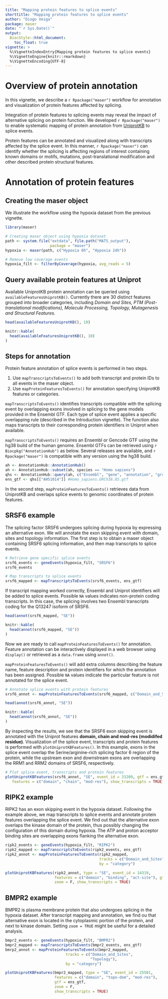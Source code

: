 ```yaml
---
title: "Mapping protein features to splice events"
shorttitle: "Mapping protein features to splice events"
author: "Diogo Veiga"
package: maser
date: "`r Sys.Date()`"
output:
  BiocStyle::html_document:
    toc_float: true  
vignette: >
  %\VignetteIndexEntry{Mapping protein features to splice events}
  %\VignetteEngine{knitr::rmarkdown}
  %\VignetteEncoding{UTF-8}
---
```


# Overview of protein annotation
In this vignette, we describe a `r Rpackage("maser")` workflow for annotation and visualization of protein features affected by splicing. 

Integration of protein features to splicing events may reveal the impact of alternative splicing on protein function. We developed `r Rpackage("maser")` to enable systematic mapping of protein annotation from [UniprotKB](http://www.uniprot.org/) to splice events.  

Protein features can be annotated and visualized along with transcripts affected by the splice event. In this manner, `r Rpackage("maser")` can identify whether the splicing is affecting regions of interest containing known domains or motifs, mutations, post-translational modification and other described protein structural features.

# Annotation of protein features

## Creating the maser object
We illustrate the workflow using the hypoxia dataset from the previous vignette.

```r
library(maser)

# Creating maser object using hypoxia dataset
path <- system.file("extdata", file.path("MATS_output"),
                    package = "maser")
hypoxia <- maser(path, c("Hypoxia 0h", "Hypoxia 24h"))

# Remove low coverage events
hypoxia_filt <- filterByCoverage(hypoxia, avg_reads = 5)

```
## Query available protein features at Uniprot
Available UniprotKB protein annotation can be queried using `availableFeaturesUniprotKB()`. Currently there are 30 distinct features grouped into broader categories, including *Domain and Sites, PTM (Post-translational modifications), Molecule Processing, Topology, Mutagenesis and Structural Features*.  

```r
head(availableFeaturesUniprotKB(), 10)
```

```r
knitr::kable(
  head(availableFeaturesUniprotKB(), 10)
)

```

## Steps for annotation
Protein feature annotation of splice events is performed in two steps.

1. Use `mapTranscriptsToEvents()` to add both transcript and protein IDs to all events in the maser object.
2. Use `mapProteinFeaturesToEvents()` for annotation specifying UniprotKB features or categories.

`mapTranscriptsToEvents()` identifies transcripts compatible with the splicing event by overlapping exons involved in splicing to the gene models provided in the Ensembl GTF. Each type of splice event applies a specific overlapping rule (described in the Introduction vignette). The function also maps transcripts to their corresponding protein identifiers in Uniprot when available.

`mapTranscriptsToEvents()` requires an Ensembl or Gencode GTF using the hg38 build of the human genome. Ensembl GTFs can be retrieved using `r Biocpkg("AnnotationHub")` as below. Several releases are available, and `r Rpackage("maser")` is compatible with any version using the hg38 build.

```r
ah <- AnnotationHub::AnnotationHub()
ah <- AnnotationHub::subset(ah, species == "Homo sapiens")
qhs <- AnnotationHub::query(ah, c("Ensembl", "gene", "annotation", "grch38"))
ens_gtf <- qhs[["AH51014"]] #Homo_sapiens.GRCh38.85.gtf
```

In the second step, `mapProteinFeaturesToEvents()` retrieves data from UniprotKB and overlaps splice events to genomic coordinates of protein features. 


## SRSF6 example

The splicing factor SRSF6 undergoes splicing during hypoxia by expressing an alternative exon. We will annotate the exon skipping event with domain, sites and topology information. The first step is to obtain a maser object containing SRSF6 splicing information, and then map transcripts to splice events.

```r
# Retrieve gene specific splice events
srsf6_events <- geneEvents(hypoxia_filt, "SRSF6")
srsf6_events

```

```r
# Map transcripts to splice events
srsf6_mapped <- mapTranscriptsToEvents(srsf6_events, ens_gtf)

```

If transcript mapping worked correctly, Ensembl and Uniprot identifiers will be added to splice events. Possible `NA` values indicates non-protein coding transcripts. In this case, the splicing involves two Ensembl transcripts coding for the Q13247 isoform of SRSF6. 

```r
head(annot(srsf6_mapped, "SE"))
```

```r
knitr::kable(
  head(annot(srsf6_mapped, "SE"))
)
```

Now we are ready to call `mapProteinFeaturesToEvents()` for annotation. Feature annotation can be interactively displayed in a web browser using `display()` or retrieved as a `data.frame` using `annot()`.  

`mapProteinFeaturesToEvents()` will add extra columns describing the feature name, feature description and protein identifiers for which the annotation has been assigned. Possible `NA` values indicate the particular feature is not annotated for the splice event.

```r
# Annotate splice events with protein features
srsf6_annot <- mapProteinFeaturesToEvents(srsf6_mapped, c("Domain_and_Sites", "Topology"), by="category")

```

```r
head(annot(srsf6_annot, "SE"))
```

```r
knitr::kable(
  head(annot(srsf6_annot, "SE"))
)

```

By inspecting the results, we see that the SRSF6 exon skipping event is annotated with the Uniprot features **domain, chain and mod-res (modidifed residue)**. Visualization of the splice event, transcripts and protein features is performed with `plotUniprotKBFeatures()`. In this example, exons in the splice event overlap the	Serine/arginine-rich splicing factor 6 region of the protein, while the upstream exon and downstream exons are overlapping the RRM1 and RRM2 domains of SRSF6, respectively. 

```r
# Plot splice event, transcripts and protein features
plotUniprotKBFeatures(srsf6_annot, "SE", event_id = 33209, gtf = ens_gtf, 
   features = c("domain", "chain", "mod-res"), show_transcripts = TRUE)

```

## RIPK2 example

RIPK2 has an exon skipping event in the hypoxia dataset. Following the example above, we map transcripts to splice events and annotate protein features overlapping the splice event. We find out that the alternative exon overlaps the kinase domain of the protein, thus possibly changing the configuration of this domain during hypoxia. The ATP and proton acceptor binding sites are overlapping exons flanking the alternative exon.  


```r

ripk2_events <- geneEvents(hypoxia_filt, "RIPK2")
ripk2_mapped <- mapTranscriptsToEvents(ripk2_events, ens_gtf)
ripk2_annot <- mapProteinFeaturesToEvents(ripk2_mapped, 
                                          tracks = c("Domain_and_Sites"), 
                                          by = "category")

```

```r
plotUniprotKBFeatures(ripk2_annot, type = "SE", event_id = 14319, 
                      features = c("domain", "binding", "act-site"), gtf = ens_gtf, 
                      zoom = F, show_transcripts = TRUE)

```

## BMPR2 example

BMPR2 is plasma membrane protein that also undergoes splicing in the hypoxia dataset. After transcript mapping and annotation, we find ou that alternative exon is located in the cytoplasmic portion of the protein, and next to kinase domain. Setting `zoom = TRUE` might be useful for a detailed analysis.

```r

bmpr2_events <- geneEvents(hypoxia_filt, "BMPR2")
bmpr2_mapped <- mapTranscriptsToEvents(bmpr2_events, ens_gtf)
bmrp2_annot <- mapProteinFeaturesToEvents(bmpr2_mapped, 
                           tracks = c("Domain_and_Sites",
                                      "Topology"), 
                           by = "category")

```

```r
plotUniprotKBFeatures(bmpr2_mapped, type = "SE", event_id = 25501, 
                      features = c("domain", "topo-dom", "mod-res"), 
                      gtf = ens_gtf, 
                      zoom = F,
                      show_transcripts = TRUE)

```





